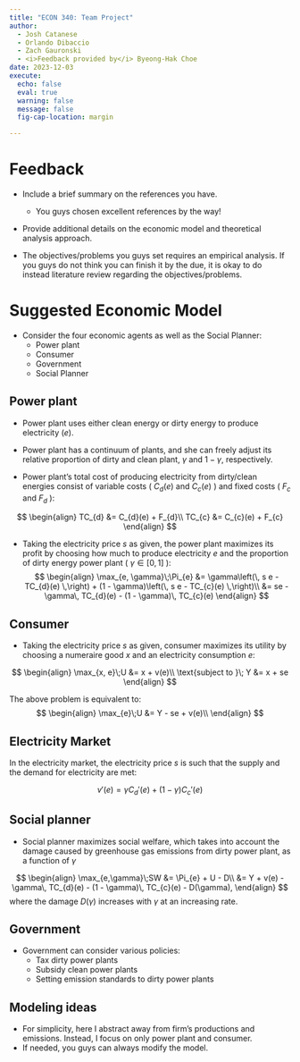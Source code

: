 ```yaml
---
title: "ECON 340: Team Project"
author: 
  - Josh Catanese
  - Orlando Dibaccio
  - Zach Gauronski
  - <i>Feedback provided by</i> Byeong-Hak Choe
date: 2023-12-03
execute: 
  echo: false
  eval: true
  warning: false
  message: false
  fig-cap-location: margin

---
```


# Feedback

- Include a brief summary on the references you have.
  - You guys chosen excellent references by the way!

- Provide additional details on the economic model and theoretical analysis approach.

- The objectives/problems you guys set requires an empirical analysis. If you guys do not think you can finish it by the due, it is okay to do instead literature review regarding the objectives/problems.


# Suggested Economic Model

- Consider the four economic agents as well as the Social Planner:
  - Power plant
  - Consumer
  - Government
  - Social Planner
  
## Power plant
- Power plant uses either clean energy or dirty energy to produce electricity ($e$).

- Power plant has a continuum of plants, and she can freely adjust its relative proportion of dirty and clean plant, $\gamma$ and $1-\gamma$, respectively.

- Power plant's total cost of producing electricity from dirty/clean energies consist of variable costs ( $C_{d}(e)$ and $C_{c}(e)$ ) and fixed costs ( $F_{c}$ and $F_{d}$ ):

$$
\begin{align}
TC_{d} &= C_{d}(e) + F_{d}\\
TC_{c} &= C_{c}(e) + F_{c}
\end{align}
$$

- Taking the electricity price $s$ as given, the power plant maximizes its profit by choosing how much to produce electricity $e$ and the proportion of dirty energy power plant ( $\gamma \in [0,1]$  ):
$$
\begin{align}
\max_{e, \gamma}\;\Pi_{e} &= \gamma\left(\, s e - TC_{d}(e) \,\right) + (1 - \gamma)\left(\, s e - TC_{c}(e) \,\right)\\
&= se - \gamma\, TC_{d}(e)  - (1 - \gamma)\, TC_{c}(e)
\end{align}
$$

## Consumer
- Taking the electricity price $s$ as given, consumer maximizes its utility by choosing a numeraire good $x$ and an electricity consumption $e$:

$$
\begin{align}
\max_{x, e}\;U &= x + v(e)\\
\text{subject to }\; Y &= x + se
\end{align}
$$

The above problem is equivalent to:
$$
\begin{align}
\max_{e}\;U &= Y - se + v(e)\\
\end{align}
$$

## Electricity Market

In the electricity market, the electricity price $s$ is such that the supply and the demand for electricity are met:

$$
v'(e) = \gamma C_{d}'(e) + (1 - \gamma) C_{c}'(e)
$$


## Social planner
- Social planner maximizes social welfare, which takes into account the damage caused by greenhouse gas emissions from dirty power plant, as a function of $\gamma$

$$
\begin{align}
\max_{e,\gamma}\;SW &= \Pi_{e} + U - D\\
&= Y + v(e) - \gamma\, TC_{d}(e)  - (1 - \gamma)\, TC_{c}(e)  - D(\gamma),
\end{align}
$$
where the damage $D(\gamma)$ increases with $\gamma$ at an increasing rate.


## Government
- Government can consider various policies:
  - Tax dirty power plants
  - Subsidy clean power plants
  - Setting emission standards to dirty power plants


## Modeling ideas
- For simplicity, here I abstract away from firm's productions and emissions. Instead, I focus on only power plant and consumer.
- If needed, you guys can always modify the model.





